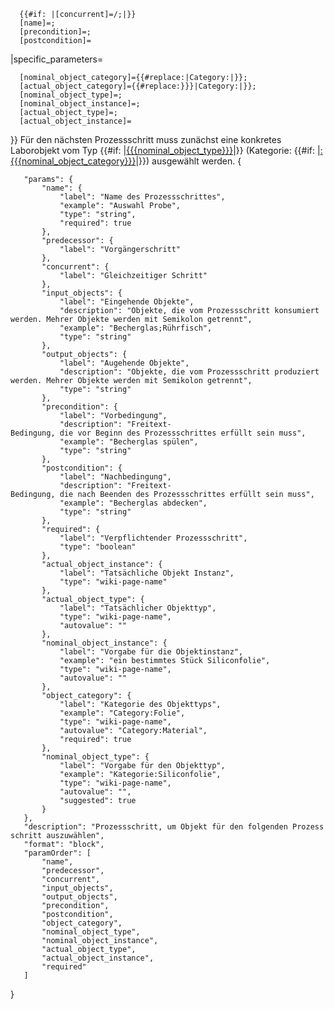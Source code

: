 <includeonly>{{LabProcess/Step
|id={{{id|}}}
|name={{{name|}}}
|required={{{required|}}}
|predecessor={{{predecessor|}}}
|concurrent={{{concurrent|}}}
|input_objects={{{input_objects|}}}
|output_objects={{{output_objects|}}}
|form=LabProcess/Steps/ObjectSelection
|specific_template=LabProcess/Steps/ObjectSelection/Subpage
|link_type={{{link_type|}}}
|popup={{{popup|}}}
|parameters=
   {{#if: {{{predecessor|}}}|[predecessor]={{FULLPAGENAME}}/{{{predecessor}}};|}}
   {{#if: {{{concurrent|}}}|[concurrent]={{FULLPAGENAME}}/{{{concurrent}}};|}}
   [name]={{{name|}}};
   [precondition]={{{precondition|}}};
   [postcondition]={{{postcondition|}}}
|specific_parameters=
   [nominal_object_category]={{#replace:{{{nominal_object_category|Category:Object}}}|Category:|}}; <!-- Tree input expects no namespace -->
   [actual_object_category]={{#replace:{{{actual_object_category|{{{nominal_object_category|Category:Object}}}}}}|Category:|}}; <!-- Tree input expects no namespace -->
   [nominal_object_type]={{{nominal_object_type|}}};
   [nominal_object_instance]={{{nominal_object_instance|}}};
   [actual_object_type]={{{actual_object_type|}}};
   [actual_object_instance]={{{actual_object_instance|}}}
}}<!-- BESCHREIBUNG (Dubliziert in Seitenvorlage) -->
Für den nächsten Prozessschritt muss zunächst eine konkretes Laborobjekt vom Typ 
{{#if: {{{nominal_object_type|}}}|[[{{{nominal_object_type}}}]]|{{Message/NotDefined}}}} 
(Kategorie: {{#if: {{{nominal_object_category|}}}|[[:{{{nominal_object_category}}}]]|{{Message/NotDefined}}}}) 
ausgewählt werden. {{LabProcess/Query/GenericParam
|process_step_name={{{name|}}}
|parameter_name=Objektinstanz
|exists_intro_msg=Ausgewählt wurde 
|exists_outro_msg=.
|exists_not_msg=Die Auswahl muss noch getroffen werden.}}</includeonly>
<noinclude>
<templatedata>
{
	"params": {
		"name": {
			"label": "Name des Prozessschrittes",
			"example": "Auswahl Probe",
			"type": "string",
			"required": true
		},
		"predecessor": {
			"label": "Vorgängerschritt"
		},
		"concurrent": {
			"label": "Gleichzeitiger Schritt"
		},
		"input_objects": {
			"label": "Eingehende Objekte",
			"description": "Objekte, die vom Prozessschritt konsumiert werden. Mehrer Objekte werden mit Semikolon getrennt",
			"example": "Becherglas;Rührfisch",
			"type": "string"
		},
		"output_objects": {
			"label": "Augehende Objekte",
			"description": "Objekte, die vom Prozessschritt produziert werden. Mehrer Objekte werden mit Semikolon getrennt",
			"type": "string"
		},
		"precondition": {
			"label": "Vorbedingung",
			"description": "Freitext-Bedingung, die vor Beginn des Prozessschrittes erfüllt sein muss",
			"example": "Becherglas spülen",
			"type": "string"
		},
		"postcondition": {
			"label": "Nachbedingung",
			"description": "Freitext-Bedingung, die nach Beenden des Prozessschrittes erfüllt sein muss",
			"example": "Becherglas abdecken",
			"type": "string"
		},
		"required": {
			"label": "Verpflichtender Prozessschritt",
			"type": "boolean"
		},
		"actual_object_instance": {
			"label": "Tatsächliche Objekt Instanz",
			"type": "wiki-page-name"
		},
		"actual_object_type": {
			"label": "Tatsächlicher Objekttyp",
			"type": "wiki-page-name",
			"autovalue": ""
		},
		"nominal_object_instance": {
			"label": "Vorgabe für die Objektinstanz",
			"example": "ein bestimmtes Stück Siliconfolie",
			"type": "wiki-page-name",
			"autovalue": ""
		},
		"object_category": {
			"label": "Kategorie des Objekttyps",
			"example": "Category:Folie",
			"type": "wiki-page-name",
			"autovalue": "Category:Material",
			"required": true
		},
		"nominal_object_type": {
			"label": "Vorgabe für den Objekttyp",
			"example": "Kategorie:Siliconfolie",
			"type": "wiki-page-name",
			"autovalue": "",
			"suggested": true
		}
	},
	"description": "Prozessschritt, um Objekt für den folgenden Prozessschritt auszuwählen",
	"format": "block",
	"paramOrder": [
		"name",
		"predecessor",
		"concurrent",
		"input_objects",
		"output_objects",
		"precondition",
		"postcondition",
		"object_category",
		"nominal_object_type",
		"nominal_object_instance",
		"actual_object_type",
		"actual_object_instance",
		"required"
	]
}
</templatedata>
</noinclude>